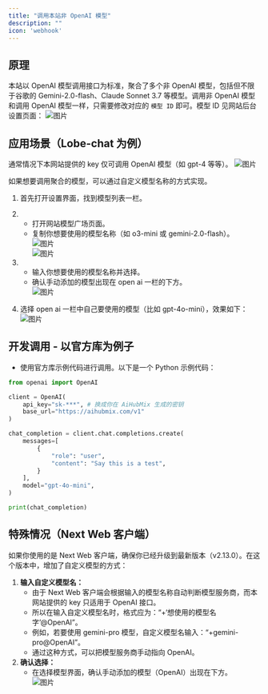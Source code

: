 ```yaml
---
title: "调用本站非 OpenAI 模型"
description: ""
icon: 'webhook'
---
```


## 原理

本站以 OpenAI 模型调用接口为标准，聚合了多个非 OpenAI 模型，包括但不限于谷歌的 Gemini-2.0-flash、Claude Sonnet 3.7 等模型。调用非 OpenAI 模型和调用 OpenAI 模型一样，只需要修改对应的 `模型 ID` 即可。模型 ID 见网站后台设置页面：
![图片](/media/cn/juhe05.PNG)  

## 应用场景（Lobe-chat 为例）

通常情况下本网站提供的 key 仅可调用 OpenAI 模型（如 gpt-4 等等）。
![图片](/media/cn/juhe1.png)  

如果想要调用聚合的模型，可以通过自定义模型名称的方式实现。  
1. 首先打开设置界面，找到模型列表一栏。  
2. - 打开网站模型广场页面。
   - 复制你想要使用的模型名称（如 o3-mini 或 gemini-2.0-flash）。  
![图片](/media/cn/juhe2.png)  
![图片](/media/cn/juhe25.png)

3. - 输入你想要使用的模型名称并选择。
   - 确认手动添加的模型出现在 open ai 一栏的下方。  
![图片](/media/cn/juhe3.png)   
4. 选择 open ai 一栏中自己要使用的模型（比如 gpt-4o-mini），效果如下：
![图片](/media/cn/juhe4.png)   

## 开发调用 - 以官方库为例子
   - 使用官方库示例代码进行调用。以下是一个 Python 示例代码：  

```python
from openai import OpenAI

client = OpenAI(
    api_key="sk-***", # 换成你在 AiHubMix 生成的密钥
    base_url="https://aihubmix.com/v1"
)

chat_completion = client.chat.completions.create(
    messages=[
        {
            "role": "user",
            "content": "Say this is a test",
        }
    ],
    model="gpt-4o-mini",
)

print(chat_completion)
```
## 特殊情况（Next Web 客户端）  
如果你使用的是 Next Web 客户端，确保你已经升级到最新版本（v2.13.0）。在这个版本中，增加了自定义模型的方式：  
1. **输入自定义模型名：**
   - 由于 Next Web 客户端会根据输入的模型名称自动判断模型服务商，而本网站提供的 key 只适用于 OpenAI 接口。   
   - 所以在输入自定义模型名时，格式应为：“+‘想使用的模型名字’@OpenAI”。
   - 例如，若要使用 gemini-pro 模型，自定义模型名输入：“+gemini-pro@OpenAI”。
   - 通过这种方式，可以把模型服务商手动指向 OpenAI。  
2. **确认选择：**
   - 在选择模型界面，确认手动添加的模型（OpenAI）出现在下方。  
![图片](/media/cn/juhe5.png)


